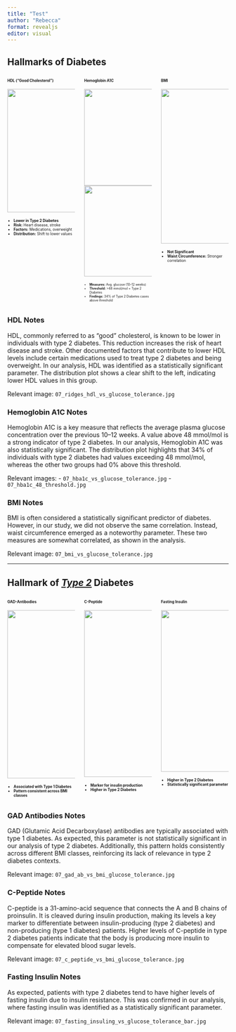```yaml
---
title: "Test"
author: "Rebecca"
format: revealjs
editor: visual
---
```


## Hallmarks of Diabetes

::: columns
::: {.column width="33.3%"}
::: {style="font-size: 0.6em; font-weight: bold;"}
HDL ("Good Cholesterol")
:::

![](../results/07_ridges_hdl_vs_glucose_tolerance.jpg){fig-align="left" width="281"}

::: {style="font-size: 0.6em;"}
-   **Lower in Type 2 Diabetes**
-   **Risk:** Heart disease, stroke
-   **Factors:** Medications, overweight
-   **Distribution:** Shift to lower values
:::
:::

::: {.column width="33.3%"}
::: {style="font-size: 0.6em; font-weight: bold;"}
Hemoglobin A1C
:::

![](../results/07_hba1c_vs_glucose_tolerance.jpg){width="220"} ![](../results/07_hba1c_48_threshold.jpg){width="207"}

::: {style="font-size: 0.5em;"}
-   **Measures:** Avg. glucose (10–12 weeks)
-   **Threshold:** \>48 mmol/mol = Type 2 Diabetes
-   **Findings:** 34% of Type 2 Diabetes cases above threshold
:::
:::

::: {.column width="33.3%"}
::: {style="font-size: 0.6em; font-weight: bold;"}
BMI
:::

![](../results/07_bmi_vs_glucose_tolerance.jpg){width="352"}

::: {style="font-size: 0.6em;"}
-   **Not Significant**
-   **Waist Circumference:** Stronger correlation
:::
:::
:::

::: notes
### HDL Notes

HDL, commonly referred to as "good" cholesterol, is known to be lower in individuals with type 2 diabetes. This reduction increases the risk of heart disease and stroke. Other documented factors that contribute to lower HDL levels include certain medications used to treat type 2 diabetes and being overweight. In our analysis, HDL was identified as a statistically significant parameter. The distribution plot shows a clear shift to the left, indicating lower HDL values in this group.

Relevant image: `07_ridges_hdl_vs_glucose_tolerance.jpg`

### Hemoglobin A1C Notes

Hemoglobin A1C is a key measure that reflects the average plasma glucose concentration over the previous 10–12 weeks. A value above 48 mmol/mol is a strong indicator of type 2 diabetes. In our analysis, Hemoglobin A1C was also statistically significant. The distribution plot highlights that 34% of individuals with type 2 diabetes had values exceeding 48 mmol/mol, whereas the other two groups had 0% above this threshold.

Relevant images: - `07_hba1c_vs_glucose_tolerance.jpg` - `07_hba1c_48_threshold.jpg`

### BMI Notes

BMI is often considered a statistically significant predictor of diabetes. However, in our study, we did not observe the same correlation. Instead, waist circumference emerged as a noteworthy parameter. These two measures are somewhat correlated, as shown in the analysis.

Relevant image: `07_bmi_vs_glucose_tolerance.jpg`
:::

------------------------------------------------------------------------

## Hallmark of [*Type 2*]{.underline} Diabetes

::: columns
::: {.column width="33.3%"}
::: {style="font-size: 0.6em; font-weight: bold;"}
GAD-Antibodies
:::

![](../results/07_gad_ab_vs_bmi_glucose_tolerance.jpg){width="383"}

::: {style="font-size: 0.6em;"}
-   **Associated with Type 1 Diabetes**
-   **Pattern consistent across BMI classes**
:::
:::

::: {.column width="33.3%"}
::: {style="font-size: 0.6em; font-weight: bold;"}
C-Peptide
:::

![](../results/07_c_peptide_vs_bmi_glucose_tolerance.jpg){width="380"}

::: {style="font-size: 0.6em;"}
-   **Marker for insulin production**
-   **Higher in Type 2 Diabetes**
:::
:::

::: {.column width="33.3%"}
::: {style="font-size: 0.6em; font-weight: bold;"}
Fasting Insulin
:::

![](../results/07_fasting_insuling_vs_glucose_tolerance_bar.jpg){width="368"}

::: {style="font-size: 0.6em;"}
-   **Higher in Type 2 Diabetes**
-   **Statistically significant parameter**
:::
:::
:::

::: notes
### GAD Antibodies Notes

GAD (Glutamic Acid Decarboxylase) antibodies are typically associated with type 1 diabetes. As expected, this parameter is not statistically significant in our analysis of type 2 diabetes. Additionally, this pattern holds consistently across different BMI classes, reinforcing its lack of relevance in type 2 diabetes contexts.

Relevant image: `07_gad_ab_vs_bmi_glucose_tolerance.jpg`

### C-Peptide Notes

C-peptide is a 31-amino-acid sequence that connects the A and B chains of proinsulin. It is cleaved during insulin production, making its levels a key marker to differentiate between insulin-producing (type 2 diabetes) and non-producing (type 1 diabetes) patients. Higher levels of C-peptide in type 2 diabetes patients indicate that the body is producing more insulin to compensate for elevated blood sugar levels.

Relevant image: `07_c_peptide_vs_bmi_glucose_tolerance.jpg`

### Fasting Insulin Notes

As expected, patients with type 2 diabetes tend to have higher levels of fasting insulin due to insulin resistance. This was confirmed in our analysis, where fasting insulin was identified as a statistically significant parameter.

Relevant image: `07_fasting_insuling_vs_glucose_tolerance_bar.jpg`
:::
